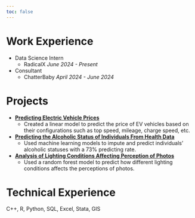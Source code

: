```yaml
---
toc: false
---
```


# Work Experience

-   Data Science Intern
    - RadicalX *June 2024 - Present*
-   Consultant
    -   ChatterBaby *April 2024 - June 2024*


# Projects

-   [**Predicting Electric Vehicle Prices**](https://github.com/shunekawaoto2003/Predicting-EV-Prices)
    -   Created a linear model to predict the price of EV vehicles based on their configurations such as top speed, mileage, charge speed, etc.
-   [**Predicting the Alcoholic Status of Individuals From Health Data**](https://github.com/shunekawaoto2003/Predicting-Alcoholic-Status)
    -   Used machine learning models to impute and predict individuals' alcoholic statuses with a 73% predicting rate.
-   [**Analysis of Lighting Conditions Affecting Perception of Photos**](https://github.com/shunekawaoto2003/Analysis-of-light-conditions)
    -   Used a random forest model to predict how different lighting conditions affects the perceptions of photos.

# Technical Experience

C++, R, Python, SQL, Excel, Stata, GIS

